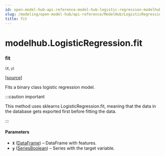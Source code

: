 ```yaml
---
id: open-model-hub-api-reference-model-hub-logistic-regression-modelhub-logistic-regression-fit
slug: /modeling/open-model-hub/api-reference/ModelHub/LogisticRegression/fit/
title: fit
---
```


# modelhub.LogisticRegression.fit

<div className="method">

### <span className="name">fit</span>

<small className="parameter-list">(<span className="parameter" id="X">X</span>, <span className="parameter" id="y">y</span>)</small>


&#8203;<span className="view-source">[[source]](https://github.com/objectiv/objectiv-analytics/blob/main/modelhub/modelhub/models/logistic_regression.py)</span>

<div className="content">

Fits a binary class logistic regression model.

:::caution important

This method uses sklearns LogisticRegression.fit, meaning that the data in the database gets
exported first before fitting the data.


:::


#### Parameters

* **`X`** ([DataFrame](/modeling/bach/api-reference/DataFrame/bach.DataFrame.mdx)) – DataFrame with features.
* **`y`** ([SeriesBoolean](/modeling/bach/api-reference/Series/Boolean/index.mdx#bach.SeriesBoolean)) – Series with the target variable.



</div>


</div>
